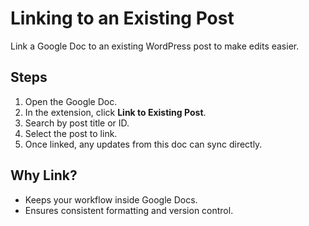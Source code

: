 # Linking to an Existing Post

Link a Google Doc to an existing WordPress post to make edits easier.

## Steps

1. Open the Google Doc.
2. In the extension, click **Link to Existing Post**.
3. Search by post title or ID.
4. Select the post to link.
5. Once linked, any updates from this doc can sync directly.

## Why Link?

- Keeps your workflow inside Google Docs.
- Ensures consistent formatting and version control.
